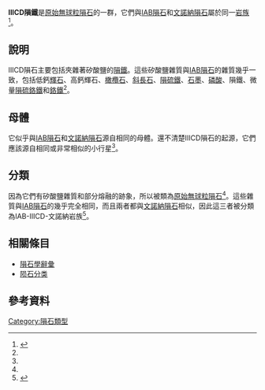 {{Infobox meteorite subdivision
|Subdivision               = 群
|Name                      = IIICD隕石
|Alternative_names         = 
|Image                     = 
|Image_caption             = 
|Image_alt_text            = 
|Compositional_type        = <!-- Stony/Iron/etc -->
|Type                      = [[無球粒隕石|無球粒隕石]]
|Class                     = [[原始無球粒隕石|原始無球粒隕石]]
|Clan                      = IAB-IIICD-文諾納群
<!-- list/link all subgroups of this group as a {{flatlist}}
|Subgroups                 = {{flatlist|
*
}} -->
|Structural_classification = <!-- One of [[六面體隕鐵|六面體隕鐵]]/[[最粗八面體隕鐵|最粗八面體隕鐵]] （Coarsestoctahedrite）/[[粗八面體隕鐵|粗八面體隕鐵]]（Coarseoctahedrite）/[[中八面體隕鐵|中八面體隕鐵]]（Mediumoctahedrite）/[[細八面體隕鐵|細八面體隕鐵]]（Fineoctahedrite）/[[最細八面體隕鐵|最細八面體隕鐵]]（Finestoctahedrite）/[[Plessiticoctahedrite|Plessiticoctahedrite]]/[[無紋隕鐵|無紋隕鐵]]. -->
|Parent_body               = 
|Composition               =夾雜矽酸鹽的[[鐵隕石|鐵隕石]]，包括低鈣[[輝石|輝石]]、高鈣輝石、[[橄欖石|橄欖石]]、[[斜長石|斜長石]]、[[隕硫鐵|隕硫鐵]]、[[石墨|石墨]]、[[磷酸|磷酸]]、隕鐵、微量[[隕硫鉻鐵|隕硫鉻鐵]]和[[鉻鐵|鉻鐵]]
|Petrologic_type           = 
|Number_of_specimens       = 
|TKW                       = <!-- {{Convert||kg}} -->
|Image2                    = 
|Image2_caption            = 
|Image2_alt_text           = 
}}'''IIICD隕鐵'''是[[原始無球粒隕石|原始無球粒隕石]]的一群，它們與[[IAB隕石|IAB隕石]]和[[文諾納隕石|文諾納隕石]]屬於同一[[岩族|岩族]]<ref name="Weisberg 2006">{{cite book|last=Binze|first=D.S. Lauretta, H.Y. McSween, Jr., editors ; foreword by Richard P.|title=Meteorites and the early solar system II|year=2006|publisher=University of Arizona Press|location=Tucson|isbn=978-0816525621|url=http://haroldconnolly.com/EES%20716%20Fall%2009%20Reading/Lecture%201/Background%20reading/Weisberg_etal_MESSII.pdf|authorlink=M. K. Weisberg|coauthors=T. J. McCoy, A. N. Krot|accessdate=15 December 2012|pages=19–52|chapter=Systematics and Evaluation of Meteorite Classification|archive-date=2017-08-08|archive-url=https://web.archive.org/web/20170808001147/http://haroldconnolly.com/EES%20716%20Fall%2009%20Reading/Lecture%201/Background%20reading/Weisberg_etal_MESSII.pdf|dead-url=yes}}</ref>。

== 說明 ==
IIICD隕石主要包括夾雜著矽酸鹽的[[隕鐵|隕鐵]]。這些矽酸鹽雜質與[[IAB隕石|IAB隕石]]的雜質幾乎一致，包括低鈣[[輝石|輝石]]、高鈣輝石、[[橄欖石|橄欖石]]、[[斜長石|斜長石]]、[[隕硫鐵|隕硫鐵]]、[[石墨|石墨]]、[[磷酸|磷酸]]、隕鐵、微量[[隕硫鉻鐵|隕硫鉻鐵]]和[[鉻鐵|鉻鐵]]<ref name="Weisberg 2006" />。

== 母體 ==
它似乎與[[IAB隕石|IAB隕石]]和[[文諾納隕石|文諾納隕石]]源自相同的母體。還不清楚IIICD隕石的起源，它們應該源自相同或非常相似的小行星<ref name="Weisberg 2006" />。

== 分類 ==
因為它們有矽酸鹽雜質和部分熔融的跡象，所以被類為[[原始無球粒隕石|原始無球粒隕石]]<ref name="Weisberg 2006" />。這些雜質與[[IAB隕石|IAB隕石]]的幾乎完全相同，而且兩者都與[[文諾納隕石|文諾納隕石]]相似，因此這三者被分類為IAB-IIICD-文諾納岩族<ref name="Wasson 2002">{{cite journal|last=Wasson|first=J.T|coauthors=Kallemeyn, G.W|title=the IAB iron-meteorite complex: A group, five subgroups, numerous grouplets, closely related, mainly formed by crystal segregation in rapidly cooling melts|journal=Geochimica et Cosmochimica Acta|date=30 June 2002|volume=66|issue=13|pages=2445–2473|doi=10.1016/S0016-7037(02)00848-7}}</ref>。

== 相關條目 ==
* [[隕石學辭彙|隕石學辭彙]]
*[[陨石分类|陨石分类]]

== 參考資料 ==
{{Reflist}}

{{隕石}}

[[Category:隕石類型|Category:隕石類型]]